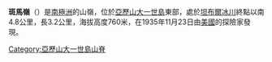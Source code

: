 {{Coord|70|2|S|69|14|W||display=title}}

'''斑馬嶺'''（{{lang-en|Zebra Ridge}}）是[[南極洲|南極洲]]的山嶺，位於[[亞歷山大一世島|亞歷山大一世島]]東部，處於[[坦布爾冰川|坦布爾冰川]]終點以南4.8公里，長3.2公里，海拔高度760米，在1935年11月23日由[[美國|美國]]的探險家發現。

{{DEFAULTSORT:Zebra Ridge}}
[[Category:亞歷山大一世島山脊|Category:亞歷山大一世島山脊]]


{{AlexanderIsland-geo-stub}}